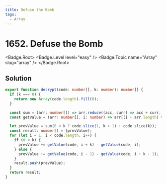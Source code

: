 ```yaml
---
title: Defuse the Bomb
tags:
  - Array
---
```


# 1652. Defuse the Bomb

<Badge.Root>
  <Badge.Level level="easy" />
  <Badge.Topic name="Array" slug="array" />
</Badge.Root>

## Solution

```typescript filename="solution.ts" copy
export function decrypt(code: number[], k: number): number[] {
  if (k === 0) {
    return new Array(code.length).fill(0);
  }

  const sum = (arr: number[]) => arr.reduce((acc, curr) => acc + curr, 0);
  const getValue = (arr: number[], i: number) => arr[(i + arr.length) % arr.length];

  let prevValue = sum(0 < k ? code.slice(1, k + 1) : code.slice(k));
  const result: number[] = [prevValue];
  for (let i = 1; i < code.length; i++) {
    if (0 < k) {
      prevValue += getValue(code, i + k) - getValue(code, i);
    } else {
      prevValue += getValue(code, i - 1) - getValue(code, i + k - 1);
    }
    result.push(prevValue);
  }
  return result;
}
```

<ProblemLink
  codingSite="leetcode"
  href="https://leetcode.com/problems/defuse-the-bomb"
  title="Defuse the Bomb"
/>
